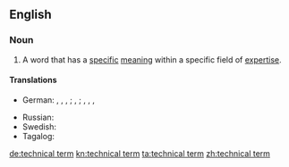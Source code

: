 ==English==

===Noun===
{{en-noun|head=[[technical]] [[term]]}}

# A word that has a [[specific]] [[meaning]] within a specific field of [[expertise]].

====Translations====
{{trans-top|word that has a specific meaning within a specific field of expertise}}
* German: {{t+|de|Fachausdruck|m}}, {{t+|de|Fachbegriff|m}}, {{t|de|Fachbezeichnung|f}}, {{t+|de|Fachwort|n}}; {{t+|de|Kunstwort|n}}, {{t|de|Kunstausdruck|m}}; {{t+|de|Terminus technicus|m}}, {{t+|de|Terminus|m}}, {{t+|de|Fachterminus|m}}, {{t|de|technischer Ausdruck|m}}
{{trans-mid}}
* Russian: {{t|ru|техни́ческий те́рмин|m}}
* Swedish: {{t|sv|fackterm|c}}
* Tagalog: {{t|tl|aghimuing tawag}}
{{trans-bottom}}

[[de:technical term]]
[[kn:technical term]]
[[ta:technical term]]
[[zh:technical term]]